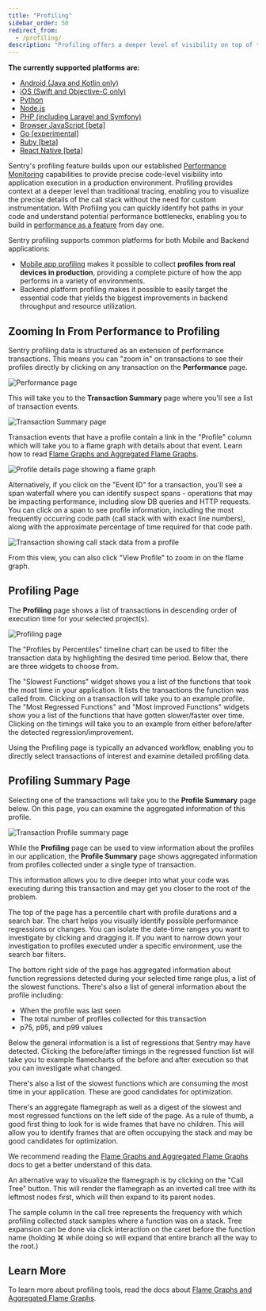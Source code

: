 ```yaml
---
title: "Profiling"
sidebar_order: 50
redirect_from:
  - /profiling/
description: "Profiling offers a deeper level of visibility on top of traditional tracing, removing the need for custom instrumentation and enabling precise code-level visibility into your application in a production environment."
---
```


<Note>

**The currently supported platforms are:**

- [Android (Java and Kotlin only)](/platforms/android/profiling/)
- [iOS (Swift and Objective-C only)](/platforms/apple/profiling/)
- [Python](/platforms/python/profiling/)
- [Node.js](/platforms/node/profiling/)
- [PHP (including Laravel and Symfony)](/platforms/php/profiling/)
- [Browser JavaScript [beta]](/platforms/javascript/profiling/)
- [Go [experimental]](/platforms/go/profiling/)
- [Ruby [beta]](/platforms/ruby/profiling/)
- [React Native [beta]](/platforms/react-native/profiling/)

</Note>

Sentry's profiling feature builds upon our established [Performance Monitoring](/product/performance) capabilities to provide precise code-level visibility into application execution in a production environment. Profiling provides context at a deeper level than traditional tracing, enabling you to visualize the precise details of the call stack without the need for custom instrumentation. With Profiilng you can quickly identify hot paths in your code and understand potential performance bottlenecks, enabling you to build in [performance as a feature](https://blog.codinghorror.com/performance-is-a-feature/) from day one.

Sentry profiling supports common platforms for both Mobile and Backend applications:

- [Mobile app profiling](/product/profiling/mobile-app-profiling/) makes it possible to collect **profiles from real devices in production**, providing a complete picture of how the app performs in a variety of environments.
- Backend platform profiling makes it possible to easily target the essential code that yields the biggest improvements in backend throughput and resource utilization.

## Zooming In From Performance to Profiling

Sentry profiling data is structured as an extension of performance transactions. This means you can "zoom in" on transactions to see their profiles directly by clicking on any transaction on the **Performance** page.

![Performance page](performance-page.png)

This will take you to the **Transaction Summary** page where you'll see a list of transaction events.

![Transaction Summary page](transaction-summary-page.png)

Transaction events that have a profile contain a link in the "Profile" column which will take you to a flame graph with details about that event. Learn how to read [Flame Graphs and Aggregated Flame Graphs](/product/profiling/flame-charts-graphs).

![Profile details page showing a flame graph](profile-details-flame-chart.png)

Alternatively, if you click on the "Event ID" for a transaction, you'll see a span waterfall where you can identify suspect spans - operations that may be impacting performance, including slow DB queries and HTTP requests. You can click on a span to see profile information, including the most frequently occurring code path (call stack with with exact line numbers), along with the approximate percentage of time required for that code path.

![Transaction showing call stack data from a profile](call-stack-transaction.png)

From this view, you can also click "View Profile" to zoom in on the flame graph.

## Profiling Page

The **Profiling** page shows a list of transactions in descending order of execution time for your selected project(s).

![Profiling page](profiling-page-view.png)

The "Profiles by Percentiles" timeline chart can be used to filter the transaction data by highlighting the desired time period. Below that, there are three widgets to choose from.

The "Slowest Functions" widget shows you a list of the functions that took the most time in your application. It lists the transactions the function was called from. Clicking on a transaction will take you to an example profile. The "Most Regressed Functions" and "Most Improved Functions" widgets show you a list of the functions that have gotten slower/faster over time. Clicking on the timings will take you to an example from either before/after the detected regression/improvement.

Using the Profiling page is typically an advanced workflow, enabling you to directly select transactions of interest and examine detailed profiling data.

## Profiling Summary Page

Selecting one of the transactions will take you to the **Profile Summary** page below. On this page, you can examine the aggregated information of this profile.

![Transaction Profile summary page](new-transaction-profile-view.png)

While the **Profiling** page can be used to view information about the profiles in our application, the **Profile Summary** page shows aggregated information from profiles collected under a single type of transaction.

This information allows you to dive deeper into what your code was executing during this transaction and may get you closer to the root of the problem. 

The top of the page has a percentile chart with profile durations and a search bar. The chart helps you visually identify possible performance regressions or changes. You can isolate the date-time ranges you want to investigate  by clicking and dragging it. If you want to narrow down your investigation to profiles executed under a specific environment, use the search bar filters. 

The bottom right side of the page has aggregated information about function regressions detected during your selected time range plus, a list of the slowest functions. There's also a list of general information about the profile including:

- When the profile was last seen
- The total number of profiles collected for this transaction
- p75, p95, and p99 values 

Below the general information is a list of regressions that Sentry may have detected. Clicking the before/after timings in the regressed function list will take you to example flamecharts of the before and after execution so that you can investigate what changed.

There's also a list of the slowest functions which are consuming the most time in your application. These are good candidates for optimization.

There's an aggregate flamegraph as well as a digest of the slowest and most regressed functions on the left side of the page. As a rule of thumb, a good first thing to look for is wide frames that have no children. This will allow you to identify frames that are often occupying the stack and may be good candidates for optimization. 

We recommend reading the [Flame Graphs and Aggregated Flame Graphs](/product/profiling/flame-charts-graphs) docs to get a better understand of this data.



An alternative way to visualize the flamegraph is by clicking on the "Call Tree" button. This will render the flamegraph as an inverted call tree with its leftmost nodes first, which will then expand to its parent nodes. 

The sample column in the call tree represents the frequency with which profiling collected stack samples where a function was on a stack. Tree expansion can be done via click interaction on the caret before the function name (holding ⌘ while doing so will expand that entire branch all the way to the root.)

## Learn More

To learn more about profiling tools, read the docs about [Flame Graphs and Aggregated Flame Graphs](/product/profiling/flame-charts-graphs).

<PageGrid />
